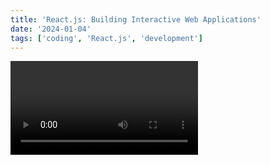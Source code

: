```yaml
---
title: 'React.js: Building Interactive Web Applications'
date: '2024-01-04'
tags: ['coding', 'React.js', 'development']
---
```


<Video id="s2skans2dP4" />

When it comes to creating interactive and dynamic web applications, React.js stands out as a powerful and popular choice. Developed and maintained by Facebook, React.js has revolutionized front-end development.

In React, you can easily create reusable UI components using JSX, a syntax extension for JavaScript. JSX allows you to write component templates that are both efficient and expressive.

```jsx
import React from 'react';

const App = () => {
  return (
    <div>
      <h1>Welcome to React.js</h1>
      <p>Build interactive web applications with ease.</p>
    </div>
  );
};

export default App;
```

<CustomImage src="https://raw.githubusercontent.com//jassibacha/DG-Remote-MDX/main/images/reactjs.png" alt="ReactJS Logo">

With React's component-based architecture, you can break down complex user interfaces into manageable pieces. This modularity not only enhances code organization but also promotes reusability and maintainability.

> "React makes it painless to create interactive UIs." - React Documentation

The React ecosystem, including tools like Redux and React Router, empowers developers to build single-page applications, manage state, and create seamless user experiences. Whether you're a beginner or an experienced developer, React.js offers a vibrant community and a wealth of resources to help you succeed.

Start your journey with React.js and unlock the potential to build stunning and responsive web applications!